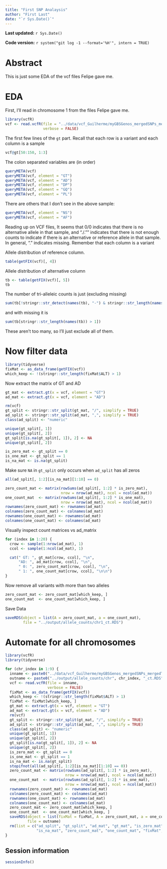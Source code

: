 ```yaml
---
title: "First SNP Analaysis"
author: "First Last"
date: "`r Sys.Date()`"
---
```


**Last updated:** `r Sys.Date()`

**Code version:** `r system("git log -1 --format='%H'", intern = TRUE)`

# Abstract

This is just some EDA of the vcf files Felipe gave me.

# EDA

First, I'll read in chromosome 1 from the files Felipe gave me.

```r
library(vcfR)
vcf <- read.vcfR(file = "../data/vcf_Guilherme/myGBSGenos_mergedSNPs_mergedTaxa_chr1.vcf",
                 verbose = FALSE)
```

The first few lines of the `gt` part. Recall that each row is a variant and each column is a sample

```r
vcf@gt[50:150, 1:3]
```

The colon separated variables are (in order)

```r
queryMETA(vcf)
queryMETA(vcf, element = "GT")
queryMETA(vcf, element = "AD")
queryMETA(vcf, element = "DP")
queryMETA(vcf, element = "GQ")
queryMETA(vcf, element = "PL")
```

There are others that I don't see in the above sample:
```r
queryMETA(vcf, element = "NS")
queryMETA(vcf, element = "AF")
```

Reading up on VCF files, It seems that 0/0 indicates that there is no alternative allele in that sample, and "./."" indicates that there is not enough counts to indicate if there is an alternative or reference allele in that sample. In general, "." indicates missing. Remember that each column is a variant

Allele distribution of reference column.
```r
table(getFIX(vcf)[, 4])
```

Allele distribution of alternative column
```r
tb <- table(getFIX(vcf)[, 5])
tb
```

The number of tri-alleleic counts is just (excluding missing)
```r
sum(tb[!stringr::str_detect(names(tb), "-") & stringr::str_length(names(tb)) > 1])
```
and with missing it is
```r
sum(tb[stringr::str_length(names(tb)) > 1])
```

These aren't too many, so I'll just exclude all of them.

# Now filter data

```r
library(tidyverse)
fixMat <- as_data_frame(getFIX(vcf))
which_keep <- !(stringr::str_length(fixMat$ALT) > 1)
```

Now extract the matrix of GT and AD

```r
gt_mat <- extract.gt(x = vcf, element = "GT")
ad_mat <- extract.gt(x = vcf, element = "AD")
```

```r
rm(vcf)
gt_split <- stringr::str_split(gt_mat, "/", simplify = TRUE)
ad_split <- stringr::str_split(ad_mat, ",", simplify = TRUE)
class(ad_split) <- "numeric"
```

```r
unique(gt_split[, 1])
unique(gt_split[, 2])
gt_split[is.na(gt_split[, 1]), 2] <- NA
unique(gt_split[, 2])

is_zero_mat <- gt_split == 0
is_one_mat <- gt_split == 1
is_na_mat <- is.na(gt_split)
```

Make sure `NA` in `gt_split` only occurs when `ad_split` has all zeros
```r
all(ad_split[, 1:2][is_na_mat][1:10] == 0)
```

```r
zero_count_mat <- matrix(rowSums(ad_split[, 1:2] * is_zero_mat),
                         nrow = nrow(ad_mat), ncol = ncol(ad_mat))
one_count_mat  <- matrix(rowSums(ad_split[, 1:2] * is_one_mat),
                         nrow = nrow(ad_mat), ncol = ncol(ad_mat))
rownames(zero_count_mat) <- rownames(ad_mat)
colnames(zero_count_mat) <- colnames(ad_mat)
rownames(one_count_mat) <- rownames(ad_mat)
colnames(one_count_mat) <- colnames(ad_mat)
```

Visually inspect count matrices vs ad_matrix
```r
for (index in 1:20) {
  crow <- sample(1:nrow(ad_mat), 1)
  ccol <- sample(1:ncol(ad_mat), 1)

  cat(" GT: ", gt_mat[crow, ccol], "\n",
      "AD: ", ad_mat[crow, ccol], "\n",
      " 0: ", zero_count_mat[crow, ccol], "\n",
      " 1: ", one_count_mat[crow, ccol], "\n\n")
}
```

Now remove all variants with more than two alleles

```r
zero_count_mat <- zero_count_mat[which_keep, ]
one_count_mat  <- one_count_mat[which_keep, ]
```

Save Data

```r
saveRDS(object = list(A = zero_count_mat, a = one_count_mat),
        file = "../output/allele_counts/chr1_ct.RDS")
```

# Automate for all chromosomes

```r
library(vcfR)
library(tidyverse)

for (chr_index in 1:9) {
  inname <- paste0("../data/vcf_Guilherme/myGBSGenos_mergedSNPs_mergedTaxa_chr", chr_index, ".vcf")
  outname <- paste0("../output/allele_counts/chr", chr_index, "_ct.RDS")
  vcf <- read.vcfR(file = inname,
                   verbose = FALSE)
  fixMat <- as_data_frame(getFIX(vcf))
  which_keep <- !(stringr::str_length(fixMat$ALT) > 1)
  fixMat <- fixMat[which_keep, ]
  gt_mat <- extract.gt(x = vcf, element = "GT")
  ad_mat <- extract.gt(x = vcf, element = "AD")
  rm(vcf)
  gt_split <- stringr::str_split(gt_mat, "/", simplify = TRUE)
  ad_split <- stringr::str_split(ad_mat, ",", simplify = TRUE)
  class(ad_split) <- "numeric"
  unique(gt_split[, 1])
  unique(gt_split[, 2])
  gt_split[is.na(gt_split[, 1]), 2] <- NA
  unique(gt_split[, 2])
  is_zero_mat <- gt_split == 0
  is_one_mat <- gt_split == 1
  is_na_mat <- is.na(gt_split)
  stopifnot(all(ad_split[, 1:2][is_na_mat][1:10] == 0))
  zero_count_mat <- matrix(rowSums(ad_split[, 1:2] * is_zero_mat),
                           nrow = nrow(ad_mat), ncol = ncol(ad_mat))
  one_count_mat  <- matrix(rowSums(ad_split[, 1:2] * is_one_mat),
                           nrow = nrow(ad_mat), ncol = ncol(ad_mat))
  rownames(zero_count_mat) <- rownames(ad_mat)
  colnames(zero_count_mat) <- colnames(ad_mat)
  rownames(one_count_mat) <- rownames(ad_mat)
  colnames(one_count_mat) <- colnames(ad_mat)
  zero_count_mat <- zero_count_mat[which_keep, ]
  one_count_mat  <- one_count_mat[which_keep, ]
  saveRDS(object = list(fixMat = fixMat, A = zero_count_mat, a = one_count_mat),
          file = outname)
  rm(list = c("ad_split", "gt_split", "ad_mat", "gt_mat", "is_zero_mat", "is_one_mat",
              "is_na_mat", "zero_count_mat", "one_count_mat", "fixMat", "which_keep"))
}

```


## Session information

```r
sessionInfo()
```
